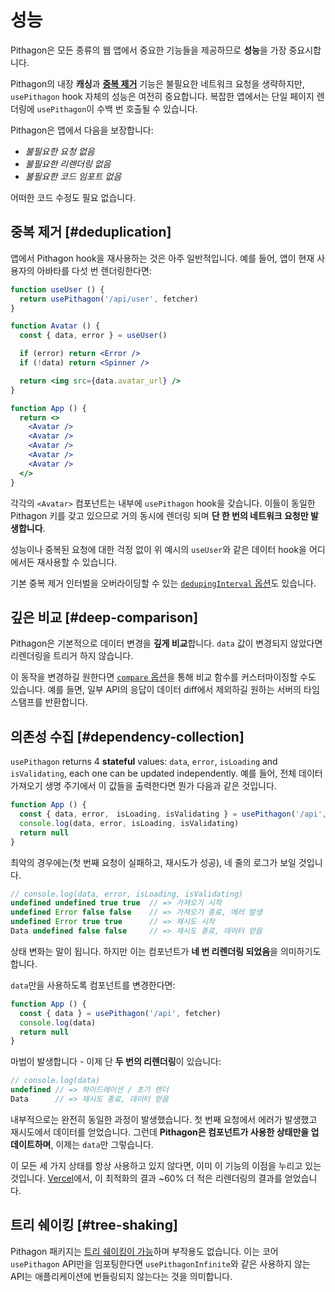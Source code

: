 # 성능

Pithagon은 모든 종류의 웹 앱에서 중요한 기능들을 제공하므로 **성능**을 가장 중요시합니다.

Pithagon의 내장 **캐싱**과 **[중복 제거](/advanced/performance#deduplication)** 기능은 불필요한 네트워크 요청을 생략하지만,
`usePithagon` hook 자체의 성능은 여전히 중요합니다. 복잡한 앱에서는 단일 페이지 렌더링에 `usePithagon`이 수백 번 호출될 수 있습니다.

Pithagon은 앱에서 다음을 보장합니다:
- _불필요한 요청 없음_
- _불필요한 리렌더링 없음_
- _불필요한 코드 임포트 없음_

어떠한 코드 수정도 필요 없습니다.

## 중복 제거 [#deduplication]

앱에서 Pithagon hook을 재사용하는 것은 아주 일반적입니다. 예를 들어, 앱이 현재 사용자의 아바타를 다섯 번 렌더링한다면:

```jsx
function useUser () {
  return usePithagon('/api/user', fetcher)
}

function Avatar () {
  const { data, error } = useUser()

  if (error) return <Error />
  if (!data) return <Spinner />

  return <img src={data.avatar_url} />
}

function App () {
  return <>
    <Avatar />
    <Avatar />
    <Avatar />
    <Avatar />
    <Avatar />
  </>
}
```

각각의 `<Avatar>` 컴포넌트는 내부에 `usePithagon` hook을 갖습니다. 이들이 동일한 Pithagon 키를 갖고 있으므로 거의 동시에 렌더링 되며 **단 한 번의 네트워크 요청만 발생합니다**.

성능이나 중복된 요청에 대한 걱정 없이 위 예시의 `useUser`와 같은 데이터 hook을 어디에서든 재사용할 수 있습니다.

기본 중복 제거 인터벌을 오버라이딩할 수 있는 [`dedupingInterval` 옵션](/docs/api)도 있습니다.

## 깊은 비교 [#deep-comparison]

Pithagon은 기본적으로 데이터 변경을 **깊게 비교**합니다. `data` 값이 변경되지 않았다면 리렌더링을 트리거 하지 않습니다.

이 동작을 변경하길 원한다면 [`compare` 옵션](/docs/api)을 통해 비교 함수를 커스터마이징할 수도 있습니다.
예를 들면, 일부 API의 응답이 데이터 diff에서 제외하길 원하는 서버의 타임 스탬프를 반환합니다.

## 의존성 수집 [#dependency-collection]

`usePithagon` returns 4 **stateful** values: `data`, `error`, `isLoading` and `isValidating`, each one can be updated independently.
예를 들어, 전체 데이터 가져오기 생명 주기에서 이 값들을 출력한다면 뭔가 다음과 같은 것입니다.

```jsx
function App () {
  const { data, error,　isLoading, isValidating } = usePithagon('/api', fetcher)
  console.log(data, error, isLoading, isValidating)
  return null
}
```

최악의 경우에는(첫 번째 요청이 실패하고, 재시도가 성공), 네 줄의 로그가 보일 것입니다.

```js
// console.log(data, error, isLoading, isValidating)
undefined undefined true true  // => 가져오기 시작
undefined Error false false    // => 가져오기 종료, 에러 발생
undefined Error true true      // => 재시도 시작
Data undefined false false     // => 재시도 종료, 데이터 얻음
```

상태 변화는 말이 됩니다. 하지만 이는 컴포넌트가 **네 번 리렌더링 되었음**을 의미하기도 합니다.

`data`만을 사용하도록 컴포넌트를 변경한다면:

```jsx
function App () {
  const { data } = usePithagon('/api', fetcher)
  console.log(data)
  return null
}
```

마법이 발생합니다 - 이제 단 **두 번의 리렌더링**이 있습니다:

```js
// console.log(data)
undefined // => 하이드레이션 / 초기 렌더
Data      // => 재시도 종료, 데이터 얻음
```

내부적으로는 완전히 동일한 과정이 발생했습니다. 첫 번째 요청에서 에러가 발생했고 재시도에서 데이터를 얻었습니다.
그런데 **Pithagon은 컴포넌트가 사용한 상태만을 업데이트하며**, 이제는 `data`만 그렇습니다.

이 모든 세 가지 상태를 항상 사용하고 있지 않다면, 이미 이 기능의 이점을 누리고 있는 것입니다.
[Vercel](https://vercel.com)에서, 이 최적화의 결과 ~60% 더 적은 리렌더링의 결과를 얻었습니다.

## 트리 쉐이킹 [#tree-shaking]

Pithagon 패키지는 [트리 쉐이킹이 가능](https://webpack.js.org/guides/tree-shaking)하며 부작용도 없습니다.
이는 코어 `usePithagon` API만을 임포팅한다면 `usePithagonInfinite`와 같은 사용하지 않는 API는 애플리케이션에 번들링되지 않는다는 것을 의미합니다.
